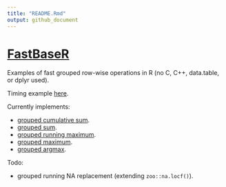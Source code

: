```yaml
---
title: "README.Rmd"
output: github_document
---
```


# [FastBaseR](https://github.com/WinVector/FastBaseR)

Examples of fast grouped row-wise operations in R (no C, C++, data.table, or dplyr used).

Timing example [here](https://github.com/WinVector/Examples/blob/master/grouped_ops/grouped_sum_timing.md).

Currently implements:

  * [grouped cumulative sum](https://winvector.github.io/FastBaseR/reference/cumsum_g.html).
  * [grouped sum](https://winvector.github.io/FastBaseR/reference/index.html).
  * [grouped running maximum](https://winvector.github.io/FastBaseR/reference/cummax_g.html).
  * [grouped maximum](https://winvector.github.io/FastBaseR/reference/max_g.html).
  * [grouped argmax](https://winvector.github.io/FastBaseR/reference/argmax_g.html).

Todo:

  * grouped running NA replacement (extending `zoo::na.locf()`).
